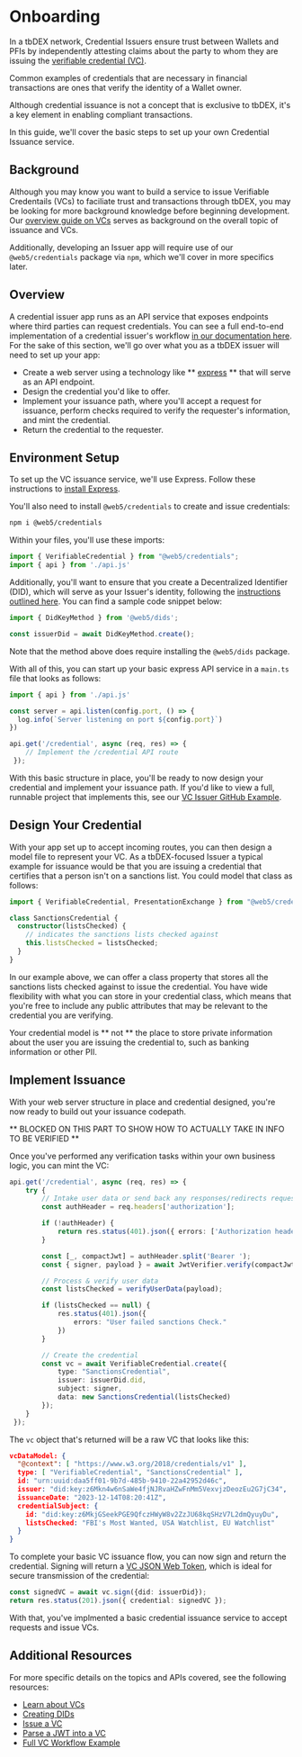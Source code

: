 # Onboarding

In a tbDEX network, Credential Issuers ensure trust between Wallets and PFIs by independently attesting claims about the party to whom they are issuing the [verifiable credential (VC)](/docs/web5/learn/verifiable-credentials).

Common examples of credentials that are necessary in financial transactions are ones that verify the identity of a Wallet owner.

Although credential issuance is not a concept that is exclusive to tbDEX, it's a key element in enabling compliant transactions.

In this guide, we'll cover the basic steps to set up your own Credential Issuance service.

## Background

Although you may know you want to build a service to issue Verifiable Credentails (VCs) to faciliate trust and transactions through tbDEX, you may be looking for more background knowledge before beginning development. Our [overview guide on VCs](/docs/web5/learn/verifiable-credentials) serves as background on the overall topic of issuance and VCs.

Additionally, developing an Issuer app will require use of our `@web5/credentials` package via `npm`, which we'll cover in more specifics later.

## Overview

A credential issuer app runs as an API service that exposes endpoints where third parties can request credentials. You can see a full end-to-end implementation of a credential issuer's workflow [in our documentation here](/docs/web5/build/verifiable-credentials/fan-club-vc). For the sake of this section, we'll go over what you as a tbDEX issuer will need to set up your app:

- Create a web server using a technology like ** [express](https://expressjs.com/) ** that will serve as an API endpoint.
- Design the credential you'd like to offer.
- Implement your issuance path, where you'll accept a request for issuance, perform checks required to verify the requester's information, and mint the credential.
- Return the credential to the requester.

## Environment Setup

To set up the VC issuance service, we'll use Express. Follow these instructions to [install Express](https://expressjs.com/en/starter/installing.html). 

You'll also need to install `@web5/credentials` to create and issue credentials:

```bash
npm i @web5/credentials
```

Within your files, you'll use these imports:

```typescript
import { VerifiableCredential } from "@web5/credentials";
import { api } from './api.js'
```

Additionally, you'll want to ensure that you create a Decentralized Identifier (DID), which will serve as your Issuer's identity, following the [instructions outlined here](/docs/web5/build/decentralized-identifiers/how-to-create-did#create-a-did-manually). You can find a sample code snippet below:

```typescript
import { DidKeyMethod } from '@web5/dids';

const issuerDid = await DidKeyMethod.create();
```

Note that the method above does require installing the `@web5/dids` package.

With all of this, you can start up your basic express API service in a `main.ts` file that looks as follows:

```typescript
import { api } from './api.js'

const server = api.listen(config.port, () => {
  log.info(`Server listening on port ${config.port}`)
})

api.get('/credential', async (req, res) => {
    // Implement the /credential API route
 });
```

With this basic structure in place, you'll be ready to now design your credential and implement your issuance path. If you'd like to view a full, runnable project that implements this, see our [VC Issuer GitHub Example](https://github.com/TBD54566975/workshop-tbdex-abc-vc-issuer/tree/main).

## Design Your Credential

With your app set up to accept incoming routes, you can then design a model file to represent your VC. As a tbDEX-focused Issuer a typical example for issuance would be that you are issuing a credential that certifies that a person isn't on a sanctions list. You could model that class as follows:

```typescript
import { VerifiableCredential, PresentationExchange } from "@web5/credentials";

class SanctionsCredential {
  constructor(listsChecked) {
    // indicates the sanctions lists checked against
    this.listsChecked = listsChecked; 
  }
}
```

In our example above, we can offer a class property that stores all the sanctions lists checked against to issue the credential. You have wide flexibility with what you can store in your credential class, which means that you're free to include any public attributes that may be relevant to the credential you are verifying.

Your credential model is ** not ** the place to store private information about the user you are issuing the credential to, such as banking information or other PII. 

## Implement Issuance

With your web server structure in place and credential designed, you're now ready to build out your issuance codepath. 

** BLOCKED ON THIS PART TO SHOW HOW TO ACTUALLY TAKE IN INFO TO BE VERIFIED **

Once you've performed any verification tasks within your own business logic, you can mint the VC:

```typescript
api.get('/credential', async (req, res) => {
    try {
        // Intake user data or send back any responses/redirects requesting more info
        const authHeader = req.headers['authorization'];

        if (!authHeader) {
            return res.status(401).json({ errors: ['Authorization header required'] });
        }

        const [_, compactJwt] = authHeader.split('Bearer ');
        const { signer, payload } = await JwtVerifier.verify(compactJwt);

        // Process & verify user data
        const listsChecked = verifyUserData(payload);

        if (listsChecked == null) {
            res.status(401).json({
                errors: "User failed sanctions Check."
            })
        }

        // Create the credential
        const vc = await VerifiableCredential.create({
            type: "SanctionsCredential",
            issuer: issuerDid.did,
            subject: signer,
            data: new SanctionsCredential(listsChecked)
        });
    }
 });
```

The `vc` object that's returned will be a raw VC that looks like this:

```json
vcDataModel: {
  "@context": [ "https://www.w3.org/2018/credentials/v1" ],
  type: [ "VerifiableCredential", "SanctionsCredential" ],
  id: "urn:uuid:daa5ff01-9b7d-485b-9410-22a42952d46c",
  issuer: "did:key:z6Mkn4w6nSaWe4fjNJRvaHZwFnMm5VexvjzDeozEu2G7jC34",
  issuanceDate: "2023-12-14T08:20:41Z",
  credentialSubject: {
    id: "did:key:z6MkjGSeekPGE9QfczHWyW8v2ZzJU68kqSHzV7L2dmQyuyDu",
    listsChecked: "FBI's Most Wanted, USA Watchlist, EU Watchlist"
  }
}
```

To complete your basic VC issuance flow, you can now sign and return the credential. Signing will return a [VC JSON Web Token](/docs/web5/build/verifiable-credentials/jwt-to-vc#what-is-a-jwt), which is ideal for secure transmission of the credential:

```typescript
const signedVC = await vc.sign({did: issuerDid});
return res.status(201).json({ credential: signedVC });
```

With that, you've implmented a basic credential issuance service to accept requests and issue VCs.

## Additional Resources

For more specific details on the topics and APIs covered, see the following resources:

- [Learn about VCs](/docs/web5/learn/verifiable-credentials)
- [Creating DIDs](/docs/web5/build/decentralized-identifiers/how-to-create-did)
- [Issue a VC](/docs/web5/build/verifiable-credentials/vc-issuance)
- [Parse a JWT into a VC](/docs/web5/build/verifiable-credentials/jwt-to-vc)
- [Full VC Workflow Example](/docs/web5/build/verifiable-credentials/fan-club-vc)




